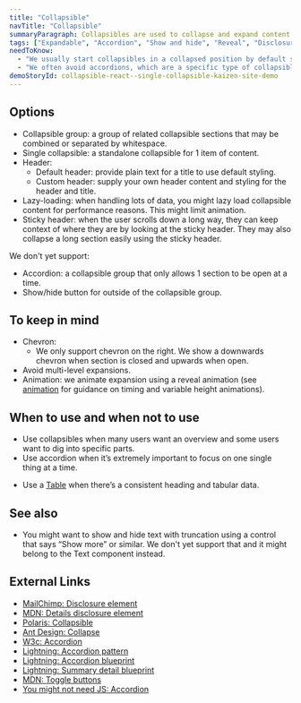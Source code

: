 ```yaml
---
title: "Collapsible"
navTitle: "Collapsible"
summaryParagraph: Collapsibles are used to collapse and expand content inline on a page. This lets users progressively disclose information as desired.
tags: ["Expandable", "Accordion", "Show and hide", "Reveal", "Disclosure"]
needToKnow:
  - "We usually start collapsibles in a collapsed position by default so that users can see what's available."
  - "We often avoid accordions, which are a specific type of collapsible that allows only 1 section open at a time and is often an annoying constraint on user interaction."
demoStoryId: collapsible-react--single-collapsible-kaizen-site-demo
---
```



## Options

* Collapsible group: a group of related collapsible sections that may be combined or separated by whitespace.
* Single collapsible: a standalone collapsible for 1 item of content.
* Header:
  * Default header: provide plain text for a title to use default styling.
  * Custom header: supply your own header content and styling for the header and title.
* Lazy-loading: when handling lots of data, you might lazy load collapsible content for performance reasons. This might limit animation.
* Sticky header: when the user scrolls down a long way, they can keep context of where they are by looking at the sticky header. They may also collapse a long section easily using the sticky header.

We don't yet support:

* Accordion: a collapsible group that only allows 1 section to be open at a time.
* Show/hide button for outside of the collapsible group.

## To keep in mind

* Chevron:
  * We only support chevron on the right. We show a downwards chevron when section is closed and upwards when open.
* Avoid multi-level expansions.
* Animation: we animate expansion using a reveal animation (see [animation](/guidelines/animation) for guidance on timing and variable height animations).

## When to use and when not to use

<DosAndDonts>
<Do>

* Use collapsibles when many users want an overview and some users want to dig into specific parts.
* Use accordion when it’s extremely important to focus on one single thing at a time.

</Do>
<Dont>

* Use a [Table](/components/table) when there’s a consistent heading and tabular data.

</Dont>
</DosAndDonts>

## See also

* You might want to show and hide text with truncation using a control that says “Show more” or similar. We don't yet support that and it might belong to the Text component instead.

## External Links

* [MailChimp: Disclosure element](https://ux.mailchimp.com/patterns/forms#disclosure)
* [MDN: Details disclosure element](https://developer.mozilla.org/en-US/docs/Web/HTML/Element/details)
* [Polaris: Collapsible](https://polaris.shopify.com/components/behavior/collapsible#navigation)
* [Ant Design: Collapse](https://ant.design/components/collapse/)
* [W3c: Accordion](https://www.w3.org/TR/wai-aria-practices/examples/accordion/accordion.html)
* [Lightning: Accordion pattern](https://www.lightningdesignsystem.com/accessibility/patterns/accordion/)
* [Lightning: Accordion blueprint](https://www.lightningdesignsystem.com/components/accordion/)
* [Lightning: Summary detail blueprint](https://www.lightningdesignsystem.com/components/summary-detail/)
* [MDN: Toggle buttons](https://developer.mozilla.org/en-US/docs/Web/Accessibility/ARIA/Roles/button_role)
* [You might not need JS: Accordion](http://youmightnotneedjs.com/#accordion)


